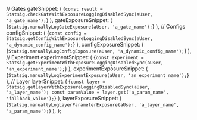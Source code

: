 

  // Gates
  gateSnippet: (
    <CodeBlock language="jsx">
      {`const result = Statsig.checkGateWithExposureLoggingDisabledSync(aUser, 'a_gate_name');`}
    </CodeBlock>
  ),
  gateExposureSnippet: (
    <CodeBlock language="jsx">
      {`Statsig.manuallyLogGateExposure(aUser, 'a_gate_name');`}
    </CodeBlock>
  ),
  // Configs
  configSnippet: (
    <CodeBlock language="jsx">
      {`const config = Statsig.getConfigWithExposureLoggingDisabledSync(aUser, 'a_dynamic_config_name');`}
    </CodeBlock>
  ),
  configExposureSnippet: (
    <CodeBlock language="jsx">
      {`Statsig.manuallyLogConfigExposure(aUser, 'a_dynamic_config_name');`}
    </CodeBlock>
  ),
  // Experiment
  experimentSnippet: (
    <CodeBlock language="jsx">
      {`const experiment = Statsig.getExperimentWithExposureLoggingDisabledSync(aUser, 'an_experiment_name');`}
    </CodeBlock>
  ),
  experimentExposureSnippet: (
    <CodeBlock language="jsx">
      {`Statsig.manuallyLogExperimentExposure(aUser, 'an_experiment_name');`}
    </CodeBlock>
  ),
  // Layer
  layerSnippet: (
    <CodeBlock language="jsx">
      {`const layer = Statsig.getLayerWithExposureLoggingDisabledSync(aUser, 'a_layer_name');
const paramValue = layer.get('a_param_name', 'fallback_value');`}
    </CodeBlock>
  ),
  layerExposureSnippet: (
    <CodeBlock language="jsx">
      {`Statsig.manuallyLogLayerParameterExposure(aUser, 'a_layer_name', 'a_param_name');`}
    </CodeBlock>
  ),
};
